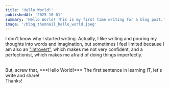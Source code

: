 ```yaml
---
title: 'Hello World!'
publishedAt: '2025-10-01'
summary: 'Hello World! This is my first time writing for a blog post.'
image: '/blog_thumnail_hello_world.jpeg'
---
```


I don't know why I started writing. Actually, I like writing and pouring my thoughts into words and imagination, but sometimes I feel limited because I am also an ["introvert"](https://www.16personalities.com/articles/am-i-an-introvert), which makes me not very confident, and a perfectionist, which makes me afraid of doing things imperfectly.

<br />
But, screw that, ***Hello World!*** The first sentence in learning IT, let's write and
share!
<br />
Thanks!
